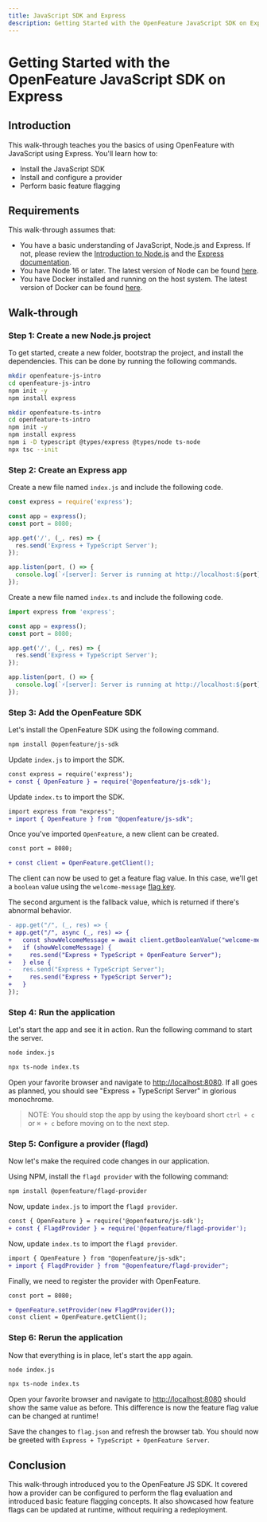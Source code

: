 ```yaml
---
title: JavaScript SDK and Express
description: Getting Started with the OpenFeature JavaScript SDK on Express
---
```



# Getting Started with the OpenFeature JavaScript SDK on Express

## Introduction

This walk-through teaches you the basics of using OpenFeature with JavaScript using Express.
You'll learn how to:

- Install the JavaScript SDK
- Install and configure a provider
- Perform basic feature flagging

## Requirements

This walk-through assumes that:

- You have a basic understanding of JavaScript, Node.js and Express.
  If not, please review the [Introduction to Node.js][learn-nodejs] and the [Express documentation][learn-expressjs].
- You have Node 16 or later.
  The latest version of Node can be found [here][nodejs-download].
- You have Docker installed and running on the host system.
  The latest version of Docker can be found [here][docker-download].

## Walk-through

### Step 1: Create a new Node.js project

To get started, create a new folder, bootstrap the project, and install the dependencies.
This can be done by running the following commands.

<Tabs groupId="js-tutorial">
<TabItem value="js" label="JavaScript">

```sh
mkdir openfeature-js-intro
cd openfeature-js-intro
npm init -y
npm install express
```

</TabItem>

<TabItem value="ts" label="TypeScript">

```sh
mkdir openfeature-ts-intro
cd openfeature-ts-intro
npm init -y
npm install express
npm i -D typescript @types/express @types/node ts-node
npx tsc --init
```

</TabItem>
</Tabs>

### Step 2: Create an Express app

<Tabs groupId="js-tutorial">
<TabItem value="js" label="JavaScript">

Create a new file named `index.js` and include the following code.

```js
const express = require('express');

const app = express();
const port = 8080;

app.get('/', (_, res) => {
  res.send('Express + TypeScript Server');
});

app.listen(port, () => {
  console.log(`⚡️[server]: Server is running at http://localhost:${port}`);
});
```

</TabItem>

<TabItem value="ts" label="TypeScript">

Create a new file named `index.ts` and include the following code.

```ts
import express from 'express';

const app = express();
const port = 8080;

app.get('/', (_, res) => {
  res.send('Express + TypeScript Server');
});

app.listen(port, () => {
  console.log(`⚡️[server]: Server is running at http://localhost:${port}`);
});
```

</TabItem>
</Tabs>

### Step 3: Add the OpenFeature SDK

Let's install the OpenFeature SDK using the following command.

```sh
npm install @openfeature/js-sdk
```

<Tabs groupId="js-tutorial">
<TabItem value="js" label="JavaScript">

Update `index.js` to import the SDK.

```diff
const express = require('express');
+ const { OpenFeature } = require('@openfeature/js-sdk');
```

</TabItem>

<TabItem value="ts" label="TypeScript">

Update `index.ts` to import the SDK.

```diff
import express from "express";
+ import { OpenFeature } from "@openfeature/js-sdk";
```

</TabItem>
</Tabs>

Once you've imported `OpenFeature`, a new client can be created.

```diff
const port = 8080;

+ const client = OpenFeature.getClient();
```

The client can now be used to get a feature flag value.
In this case, we'll get a `boolean` value using the `welcome-message` [flag key][flag-key].

The second argument is the fallback value, which is returned if there's abnormal behavior.

```diff
- app.get("/", (_, res) => {
+ app.get("/", async (_, res) => {
+   const showWelcomeMessage = await client.getBooleanValue("welcome-message", false);
+   if (showWelcomeMessage) {
+     res.send("Express + TypeScript + OpenFeature Server");
+   } else {
-   res.send("Express + TypeScript Server");
+     res.send("Express + TypeScript Server");
+   }
});

```

### Step 4: Run the application

Let's start the app and see it in action.
Run the following command to start the server.

<Tabs groupId="js-tutorial">
<TabItem value="js" label="JavaScript">

```sh
node index.js
```

</TabItem>

<TabItem value="ts" label="TypeScript">

```sh
npx ts-node index.ts
```

</TabItem>
</Tabs>

Open your favorite browser and navigate to [http://localhost:8080](http://localhost:8080).
If all goes as planned, you should see "Express + TypeScript Server" in glorious monochrome.

<WhyDefaultContent />

> NOTE: You should stop the app by using the keyboard short `ctrl + c` or `⌘ + c` before moving on to the next step.

### Step 5: Configure a provider (flagd)

<FlagdContent />

Now let's make the required code changes in our application.

Using NPM, install the `flagd provider` with the following command:

```sh
npm install @openfeature/flagd-provider
```

<Tabs groupId="js-tutorial">
<TabItem value="js" label="JavaScript">

Now, update `index.js` to import the `flagd provider`.

```diff
const { OpenFeature } = require('@openfeature/js-sdk');
+ const { FlagdProvider } = require('@openfeature/flagd-provider');
```

</TabItem>

<TabItem value="ts" label="TypeScript">

Now, update `index.ts` to import the `flagd provider`.

```diff
import { OpenFeature } from "@openfeature/js-sdk";
+ import { FlagdProvider } from "@openfeature/flagd-provider";
```

</TabItem>
</Tabs>

Finally, we need to register the provider with OpenFeature.

```diff
const port = 8080;

+ OpenFeature.setProvider(new FlagdProvider());
const client = OpenFeature.getClient();
```

### Step 6: Rerun the application

Now that everything is in place, let's start the app again.

<Tabs groupId="js-tutorial">
<TabItem value="js" label="JavaScript">

```sh
node index.js
```

</TabItem>

<TabItem value="ts" label="TypeScript">

```sh
npx ts-node index.ts
```

</TabItem>
</Tabs>

Open your favorite browser and navigate to [http://localhost:8080](http://localhost:8080) should show the same value as before.
This difference is now the feature flag value can be changed at runtime!

<FlagdChangeContent />

Save the changes to `flag.json` and refresh the browser tab.
You should now be greeted with `Express + TypeScript + OpenFeature Server`.

## Conclusion

This walk-through introduced you to the OpenFeature JS SDK.
It covered how a provider can be configured to perform the flag evaluation and introduced basic feature flagging concepts.
It also showcased how feature flags can be updated at runtime, without requiring a redeployment.

[learn-nodejs]: https://nodejs.dev/en/learn/
[learn-expressjs]: https://expressjs.com/
[nodejs-download]: https://nodejs.org/en/download/
[docker-download]: https://docs.docker.com/engine/install/
[flag-key]: https://docs.openfeature.dev/specification/glossary#flag-key
